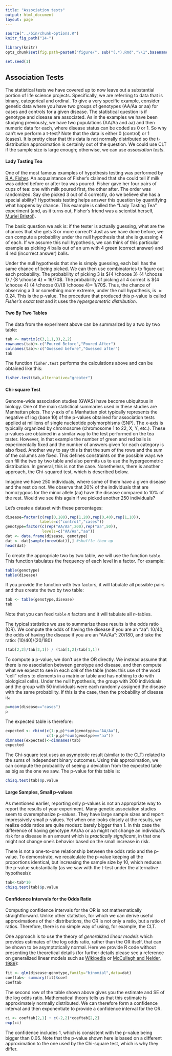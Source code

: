 ```yaml
---
title: "Association tests"
output: html_document
layout: page
---
```


```r
source("../bin/chunk-options.R")
knitr_fig_path("14-")
```


```r
library(knitr)
opts_chunk$set(fig.path=paste0("figure/", sub("(.*).Rmd","\\1",basename(knitr:::knit_concord$get('infile'))), "-"))
```

```r
set.seed(1)
```

## Association Tests

The statistical tests we have covered up to now leave out a
substantial portion of life science projects. Specifically, we are
referring to data that is binary, categorical and ordinal. To give a
very specific example, consider genetic data where you have two groups
of genotypes (AA/Aa or aa) for cases and controls for a given
disease. The statistical question is if genotype and disease are
associated. As in the examples we have been studying previously, we have two
populations (AA/Aa and aa) and then numeric data for each, where disease
status can be coded as 0 or 1. So why can't we
perform a t-test? Note that the data is either 0 (control) or 1
(cases). It is pretty clear that this data is not normally distributed
so the t-distribution approximation is certainly out of the
question. We could use CLT if the sample size is large enough;
otherwise, we can use *association tests*. 

#### Lady Tasting Tea

One of the most famous examples of hypothesis testing was performed by
[R.A. Fisher](https://en.wikipedia.org/wiki/Ronald_Fisher).
An acquaintance of Fisher's claimed that she could tell if milk was added
before or after tea was poured. Fisher gave her four pairs of
cups of tea: one with milk poured first, the other after. The order
was randomized. Say she picked 3 out of 4 correctly, do we believe
she has a special ability? Hypothesis testing helps answer this
question by quantifying what happens by chance. This example is called
the "Lady Tasting Tea" experiment (and, as it turns out, Fisher's friend
was a scientist herself, [Muriel Bristol](https://en.wikipedia.org/wiki/Muriel_Bristol)).

The basic question we ask is: if the tester is actually guessing, what
are the chances that she gets 3 or more correct? Just as we have done
before, we can compute a probability under the null hypothesis that she
is guessing 4 of each. If we assume this null hypothesis, we can
think of this particular example as picking 4 balls out of an urn
with 4 green (correct answer) and 4 red (incorrect answer) balls.

Under the null hypothesis that she is simply guessing, each ball
has the same chance of being picked. We can then use combinatorics to
figure out each probability. The probability of picking 3 is
${4 \choose 3} {4 \choose 1} / {8 \choose 4} = 16/70$. The probability of
picking all 4 correct is
${4 \choose 4} {4 \choose 0}/{8 \choose 4}= 1/70$.
Thus, the chance of observing a 3 or something more extreme,
under the null hypothesis, is $\approx 0.24$. This is the p-value. The
procedure that produced this p-value is called _Fisher's exact test_ and
it uses the *hypergeometric distribution*. 

#### Two By Two Tables

The data from the experiment above can be summarized by a two by two table:

```r
tab <- matrix(c(3,1,1,3),2,2)
rownames(tab)<-c("Poured Before","Poured After")
colnames(tab)<-c("Guessed before","Guessed after")
tab
```

The function `fisher.test` performs the calculations above and can be obtained like this:

```r
fisher.test(tab,alternative="greater")
```

#### Chi-square Test

Genome-wide association studies (GWAS) have become ubiquitous in
biology. One of the main statistical summaries used in these studies
are Manhattan plots. The y-axis of a Manhattan plot typically
represents the negative of log (base 10) of the p-values obtained for
association tests applied at millions of single nucleotide
polymorphisms (SNP). The x-axis is typically organized by chromosome
(chromosome 1 to 22, X, Y, etc.).
These p-values are obtained in a similar way to
the test performed on the tea taster. However, in that example the
number of green and red balls is experimentally fixed and the number
of answers given for each category is also fixed. Another way to say
this is that the sum of the rows and the sum of the columns are
fixed. This defines constraints on the possible ways we can fill the two
by two table and also permits us to use the hypergeometric
distribution. In general, this is not the case. Nonetheless, there is
another approach, the Chi-squared test, which is described below. 

Imagine we have 250 individuals, where some of them have a given disease
and the rest do not. We observe that 20% of the individuals that are
homozygous for the minor allele (aa) have the disease compared to 10%
of the rest. Would we see this again if we picked another 250
individuals? 

Let's create a dataset with these percentages:

```r
disease=factor(c(rep(0,180),rep(1,20),rep(0,40),rep(1,10)),
               labels=c("control","cases"))
genotype=factor(c(rep("AA/Aa",200),rep("aa",50)),
                levels=c("AA/Aa","aa"))
dat <- data.frame(disease, genotype)
dat <- dat[sample(nrow(dat)),] #shuffle them up
head(dat)
```

To create the appropriate two by two table, we will use the function
`table`. This function tabulates the frequency of each level in a
factor. For example: 

```r
table(genotype)
table(disease)
```

If you provide the function with two factors, it will tabulate all possible pairs and thus create the two by two table:

```r
tab <- table(genotype,disease)
tab
```

Note that you can feed `table` $n$ factors and it will tabulate all $n$-tables.

The typical statistics we use to summarize these results is the odds ratio (OR). We compute the odds of having the disease if you are an "aa": 10/40, the odds of having the disease if you are an "AA/Aa": 20/180, and take the ratio: $(10/40) / (20/180)$ 

```r
(tab[2,2]/tab[2,1]) / (tab[1,2]/tab[1,1])
```

To compute a p-value, we don't use the OR directly. We instead assume
that there is no association between genotype and disease, and then
compute what we expect to see in each *cell* of the table (note: this use of
the word "cell" refers to elements in a matrix or table and has
nothing to do with biological cells). 
Under the null hypothesis,
the group with 200 individuals and the group with 50 individuals were
each randomly assigned the disease with the same probability. If this
is the case, then the probability of disease is: 

```r
p=mean(disease=="cases")
p
```

The expected table is therefore:

```r
expected <- rbind(c(1-p,p)*sum(genotype=="AA/Aa"),
                  c(1-p,p)*sum(genotype=="aa"))
dimnames(expected)<-dimnames(tab)
expected
```

The Chi-square test uses an asymptotic result (similar to the CLT)
related to the sums of independent binary outcomes. Using this
approximation, we can compute the probability of seeing a deviation
from the expected table as big as the one we saw. The p-value for this
table is:

```r
chisq.test(tab)$p.value
```

#### Large Samples, Small p-values

As mentioned earlier, reporting only p-values is not an appropriate
way to report the results of your experiment. Many genetic association
studies seem to overemphasize p-values. They have large sample sizes
and report impressively small p-values.  Yet when one looks closely at
the results, we realize odds ratios are quite modest: barely bigger
than 1. In this case the difference of having genotype AA/Aa or aa
might not change an individual's risk for a disease in an amount which is
*practically significant*, in that one might not change one's behavior
based on the small increase in risk.

There is not a one-to-one relationship between the odds ratio and the
p-value. To demonstrate, we recalculate the p-value keeping all the
proportions identical, but increasing the sample size by 10, which
reduces the p-value substantially (as we saw with the t-test under the
alternative hypothesis):

```r
tab<-tab*10
chisq.test(tab)$p.value
```

#### Confidence Intervals for the Odds Ratio

Computing confidence intervals for the OR is not mathematically
straightforward. Unlike other statistics, for which we can derive
useful approximations of their distributions, the OR is not only a
ratio, but a ratio of ratios. Therefore, there is no simple way of
using, for example, the CLT. 
  
One approach is to use the theory of *generalized linear models* which
provides estimates of the log odds ratio, rather than the OR itself,
that can be shown to be asymptotically normal. Here we provide R code
without presenting the theoretical details (for further details please
see a reference on generalized linear models such as
[Wikipedia](https://en.wikipedia.org/wiki/Generalized_linear_model) or
[McCullagh and Nelder, 1989](https://books.google.com/books?hl=en&lr=&id=h9kFH2_FfBkC)): 

```r
fit <- glm(disease~genotype,family="binomial",data=dat)
coeftab<- summary(fit)$coef
coeftab
```

The second row of the table shown above gives you the estimate and SE of the log odds ratio. Mathematical theory tells us that this estimate is approximately normally distributed. We can therefore form a confidence interval and then exponentiate to provide a confidence interval for the OR.

```r
ci <- coeftab[2,1] + c(-2,2)*coeftab[2,2]
exp(ci)
```

The confidence includes 1, which is consistent with the p-value being bigger than 0.05. Note that the p-value shown here is based on a different approximation to the one used by the Chi-square test, which is why they differ.

